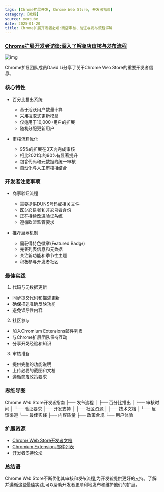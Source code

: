 ```yaml
---
tags: [Chrome扩展开发, Chrome Web Store, 开发者指南]
category: [教程]
source: youtube
date: 2025-01-20
title: Chrome扩展开发者必知:商店审核、验证与发布流程详解
---
```


### [Chrome扩展开发者访谈:深入了解商店审核与发布流程](https://www.youtube.com/watch?v=ZVWTUc-Cdyg)

![img](https://img.mengpeng.tech/i/2025/01/20/678ddabe0efad.webp)

Chrome扩展团队成员David Li分享了关于Chrome Web Store的重要开发者信息。

### 核心特性

- 百分比推出系统
  - 基于活跃用户数量计算
  - 采用拉取式更新模型
  - 仅适用于10,000+用户的扩展
  - 随机分配更新用户

- 审核流程优化
  - 95%的扩展在3天内完成审核
  - 相比2021年的90%有显著提升
  - 包含代码和元数据的统一审核
  - 自动化与人工审核相结合

### 开发者注意事项

- 商家验证流程
  - 需要提供DUNS号码或相关文件
  - 区分交易者和非交易者身份
  - 正在持续改进验证系统
  - 遵循欧盟监管要求

- 推荐展示机制
  - 需获得特色徽章(Featured Badge)
  - 完善列表信息和元数据
  - 关注新功能和季节性主题
  - 积极参与开发者社区

### 最佳实践

1. 代码与元数据更新
- 同步提交代码和描述更新
- 确保描述准确反映功能
- 避免误导性内容

2. 社区参与
- 加入Chromium Extensions邮件列表
- 与Chrome扩展团队保持互动
- 分享开发经验和知识

3. 审核准备
- 提供完整的功能说明
- 上传必要的截图和文档
- 遵循商店政策要求

### 思维导图
Chrome Web Store开发者指南
├── 发布流程
│   ├── 百分比推出
│   ├── 审核时间
│   └── 验证要求
├── 开发支持
│   ├── 社区资源
│   ├── 技术文档
│   └── 反馈渠道
└── 最佳实践
    ├── 内容质量
    ├── 政策合规
    └── 用户体验

### 扩展资源
- [Chrome Web Store开发者文档](https://developer.chrome.com/docs/webstore/)
- [Chromium Extensions邮件列表](https://groups.google.com/a/chromium.org/g/chromium-extensions)
- [开发者支持论坛](https://support.google.com/chrome_webstore/answer/9995346)

### 总结语
Chrome Web Store不断优化其审核和发布流程,为开发者提供更好的支持。了解并遵循这些最佳实践,可以帮助开发者更顺利地发布和维护他们的扩展。 